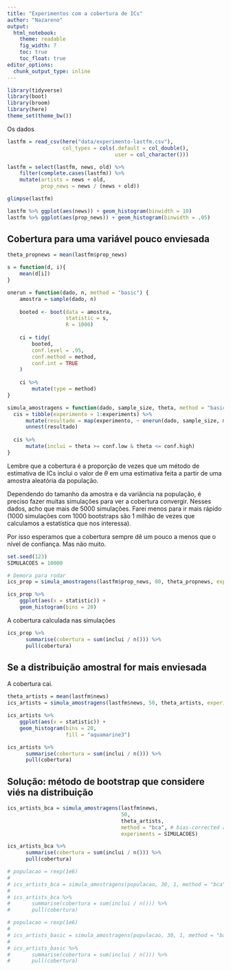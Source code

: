 ```yaml
---
title: "Experimentos com a cobertura de ICs"
author: "Nazareno"
output: 
  html_notebook:
    theme: readable
    fig_width: 7
    toc: true
    toc_float: true
editor_options: 
  chunk_output_type: inline
---
```


```r
library(tidyverse)
library(boot)
library(broom)
library(here)
theme_set(theme_bw())
```

Os dados

```r
lastfm = read_csv(here("data/experimento-lastfm.csv"), 
                  col_types = cols(.default = col_double(), 
                                   user = col_character()))

lastfm = select(lastfm, news, old) %>% 
    filter(complete.cases(lastfm)) %>% 
    mutate(artists = news + old, 
           prop_news = news / (news + old))

glimpse(lastfm)
```

```r
lastfm %>% ggplot(aes(news)) + geom_histogram(binwidth = 10)
lastfm %>% ggplot(aes(prop_news)) + geom_histogram(binwidth = .05)
```

## Cobertura para uma variável pouco enviesada

```r
theta_propnews = mean(lastfm$prop_news)

s = function(d, i){
    mean(d[i])
}

onerun = function(dado, n, method = "basic") {
    amostra = sample(dado, n)
    
    booted <- boot(data = amostra,
                   statistic = s,
                   R = 1000)
    
    ci = tidy(
        booted,
        conf.level = .95,
        conf.method = method,
        conf.int = TRUE
    )
    
    ci %>%
        mutate(type = method)
}

simula_amostragens = function(dado, sample_size, theta, method = "basic", experiments = 2000){
  cis = tibble(experimento = 1:experiments) %>% 
      mutate(resultado = map(experimento, ~ onerun(dado, sample_size, method))) %>% 
      unnest(resultado)
  
  cis %>% 
      mutate(inclui = theta >= conf.low & theta <= conf.high) 
}

```

Lembre que a cobertura é a proporção de vezes que um método de estimativa de ICs inclui o valor de $\theta$ em uma estimativa feita a partir de uma amostra aleatória da população.

Dependendo do tamanho da amostra e da variância na população, é preciso fazer muitas simulações para ver a cobertura convergir. Nesses dados, acho que mais de 5000 simulações. Farei menos para ir mais rápido (1000 simulações com 1000 bootstraps são 1 milhão de vezes que calculamos a estatística que nos interessa).  

Por isso esperamos que a cobertura sempre dê um pouco a menos que o nível de confiança. Mas não muito. 


```r
set.seed(123)
SIMULACOES = 10000
```


```r
# Demora para rodar
ics_prop = simula_amostragens(lastfm$prop_news, 80, theta_propnews, experiments = SIMULACOES)
```


```r
ics_prop %>% 
    ggplot(aes(x = statistic)) + 
    geom_histogram(bins = 20)
```

A cobertura calculada nas simulações

```r
ics_prop %>% 
      summarise(cobertura = sum(inclui / n())) %>% 
      pull(cobertura)
```

## Se a distribuição amostral for mais enviesada

A cobertura cai.

```r
theta_artists = mean(lastfm$news)
ics_artists = simula_amostragens(lastfm$news, 50, theta_artists, experiments = SIMULACOES)
```

```r
ics_artists %>% 
    ggplot(aes(x = statistic)) +  
    geom_histogram(bins = 20, 
                   fill = "aquamarine3")
```


```r
ics_artists %>% 
      summarise(cobertura = sum(inclui / n())) %>% 
      pull(cobertura)
```


## Solução: método de bootstrap que considere viés na distribuição

```r
ics_artists_bca = simula_amostragens(lastfm$news,
                                     50,
                                     theta_artists,
                                     method = "bca", # bias-corrected accelerated 
                                     experiments = SIMULACOES)
```

```r
ics_artists_bca %>% 
      summarise(cobertura = sum(inclui / n())) %>% 
      pull(cobertura)
```


```r
# populacao = rexp(1e6)
# 
# ics_artists_bca = simula_amostragens(populacao, 30, 1, method = "bca", experiments = 1000)
# 
# ics_artists_bca %>% 
#       summarise(cobertura = sum(inclui / n())) %>% 
#       pull(cobertura)
```

```r
# populacao = rexp(1e6)
# 
# ics_artists_basic = simula_amostragens(populacao, 30, 1, method = "basic", experiments = 1000)
# 
# ics_artists_basic %>% 
#       summarise(cobertura = sum(inclui / n())) %>% 
#       pull(cobertura)
```



